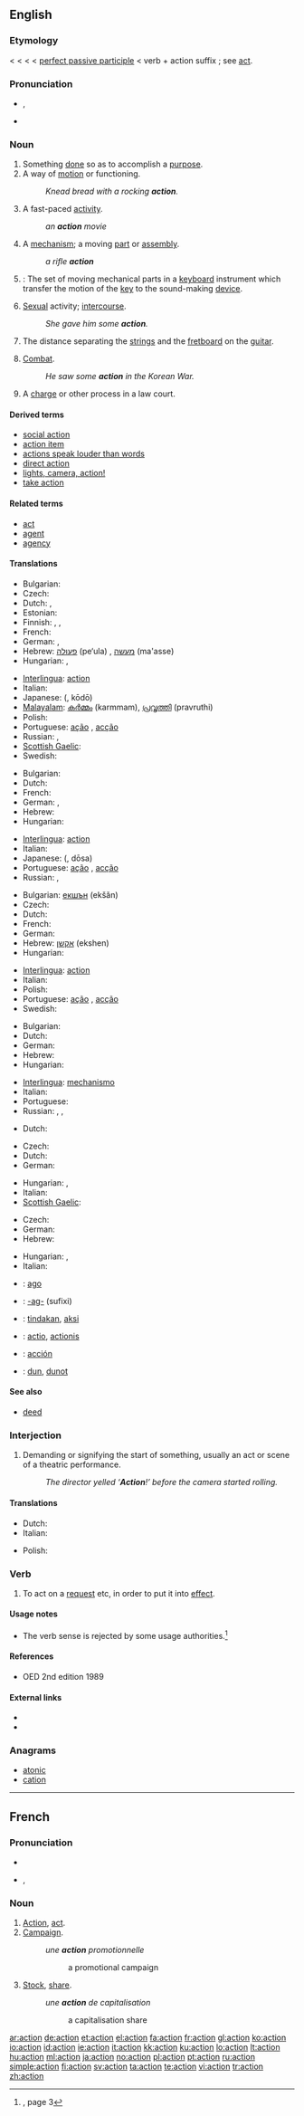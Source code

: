{{also|Appendix:Collocations of do, have, make, and take}}
==English==
{{wikipedia}}

===Etymology===
< {{etyl|enm}} {{term|accion}} < {{etyl|fro}} {{term|action|lang=fro}} < {{etyl|la}} {{term|actio||doing or making}} < [[perfect passive participle]] {{term|actus||deed|lang=la}} < verb {{term|agere||to do, act|lang=la}} + action suffix {{term|-io|lang=la}}; see [[act]].

===Pronunciation===
* {{IPA|/ˈæk.ʃən/}}, {{SAMPA|/"{kS@n/}}
* {{audio|en-us-action.ogg|Audio (US)}}
*: {{rhymes|æk.ʃən}}

===Noun===
{{en-noun}}

# Something [[done]] so as to accomplish a [[purpose]].
# A way of [[motion]] or functioning.
#: ''Knead bread with a rocking '''action'''.''
# A fast-paced [[activity]].
#: ''an '''action''' movie''
# A [[mechanism]]; a moving [[part]] or [[assembly]].
#: ''a rifle '''action'''''
# {{music}}: The set of moving mechanical parts in a [[keyboard]] instrument which transfer the motion of the [[key]] to the sound-making [[device]].
# {{slang}} [[sexual|Sexual]] activity; [[intercourse]].
#: ''She gave him some '''action'''.''
# The distance separating the [[string]]s and the [[fretboard]] on the [[guitar]].
# {{military}} [[combat|Combat]].
#: ''He saw some '''action''' in the Korean War.''
# {{legal}} A [[charge]] or other process in a law court.

====Derived terms====
* [[social action]]
* [[action item]]
* [[actions speak louder than words]]
* [[direct action]]
* [[lights, camera, action!]]
* [[take action]]

====Related terms====
* [[act]]
* [[agent]]
* [[agency]]

====Translations====
{{trans-top|something done so as to accomplish a purpose}}
* Bulgarian: {{t+|bg|действие|n|tr=dejstvie|sc=Cyrl}}
* Czech: {{t-|cs|čin|m}}
* Dutch: {{t-|nl|handeling|f}}, {{t+|nl|actie|f}}
* Estonian: {{t|et|tegu}}
* Finnish: {{t+|fi|teko}}, {{t-|fi|toimenpide}}, {{t+|fi|toiminta}}
* French: {{t+|fr|action|f}}
* German: {{t+|de|Handlung|f}}, {{t+|de|Aktion|f}}
* Hebrew: [[פעולה]] (pe‘ula) {{f}}, [[מעשה]] (ma'asse) {{m}}
* Hungarian: {{t+|hu|tett}}, {{t+|hu|cselekedet}}
{{trans-mid}}
* [[Interlingua]]: [[#Interlingua|action]]
* Italian: {{t+|it|azione|f}}
* Japanese: {{Jpan|[[行動]]}} ({{Jpan|[[こうどう]]}}, kōdō)
* [[Malayalam]]: [[കര്‍മ്മം]] (karmmam), [[പ്രവൃത്തി]] (pravruthi)
* Polish: {{t+|pl|czynność|f}}
* Portuguese: {{i|Brazil}} [[ação]] {{f}}, {{i|Portugal}} [[acção]] {{f}}
* Russian: {{t+|ru|действие|n|tr=djéjstvije|sc=Cyrl}}, {{t+|ru|поступок|m|tr=postúpok|sc=Cyrl}}
* [[Scottish Gaelic]]: {{t-|gd|gnìomh|m}}
* Swedish: {{t+|sv|handling}}
{{trans-bottom}}

{{trans-top|way of motion or functioning}}
* Bulgarian: {{t+|bg|движение|n|tr=dviženie|sc=Cyrl}}
* Dutch: {{t+|nl|beweging|f}}
* French: {{t+|fr|action|f}}
* German: {{t+|de|Bewegung|f}}, {{t+|de|Funktion|f}}
* Hebrew: {{t-|he|אופן פעולה|m|sc=Hebr}}
* Hungarian: {{t+|hu|mozgás}}
{{trans-mid}}
* [[Interlingua]]: [[#Interlingua|action]]
* Italian: {{t+|it|azione|f}}
* Japanese: {{Jpan|[[動作]]}} ({{Jpan|[[どうさ]]}}, dōsa)
* Portuguese: {{i|Brazil}} [[ação]] {{f}}, {{i|Portugal}} [[acção]] {{f}}
* Russian: {{t+|ru|действие|n|tr=djéjstvije|sc=Cyrl}}, {{t+|ru|воздействие|n|tr=vozdjéjstvije|sc=Cyrl}}
{{trans-bottom}}

{{trans-top|fast-paced activity}}
* Bulgarian: [[екшън]] (ekšǎn) {{m}}
* Czech: {{t-|cs|akce|f}}
* Dutch: {{t+|nl|actie|f}}
* French: {{t+|fr|action|f}}
* German: {{t+|de|action|f|alt=Action}}
* Hebrew: [[אקשן]] (ekshen)
* Hungarian: {{t+|hu|akció}}
{{trans-mid}}
* [[Interlingua]]: [[#Interlingua|action]]
* Italian: {{t+|it|azione|f}}
* Polish: {{t+|pl|akcja|f}}
* Portuguese: {{i|Brazil}} [[ação]] {{f}}, {{i|Portugal}} [[acção]] {{f}}
* Swedish: {{t+|sv|action}}
{{trans-bottom}}

{{trans-top|mechanism}}
* Bulgarian: {{t+|bg|механизъм|m|tr=mekhanizǎm|sc=Cyrl}}
* Dutch: {{t|nl|mechanisme|n}}
* German: {{t+|de|Mechanismus|m}}
* Hebrew: {{t+|he|מנגנון|m|sc=Hebr}}
* Hungarian: {{t+|hu|szerkezet}}
{{trans-mid}}
* [[Interlingua]]: [[mechanismo]]
* Italian: {{t+|it|meccanismo|m}}
* Portuguese: {{t+|pt|mecanismo|m}}
* Russian: {{t+|ru|действие|n|alt=дейтвие|tr=djéjstvije|sc=Cyrl}}, {{t+|ru|механизм|m|tr=m'eχanízm|sc=Cyrl}}, {{t+|ru|работа|f|tr=rabóta|sc=Cyrl}}
{{trans-bottom}}

{{trans-top|slang: Intercourse}}
* Dutch: {{t+|nl|actie|f}}
{{trans-mid}}
{{trans-bottom}}

{{trans-top|military: combat}}
* Czech: {{t-|cs|akce|f}}
* Dutch: {{t+|nl|actie|f}}
* German: {{t+|de|Kampf|m}}
{{trans-mid}}
* Hungarian: {{t+|hu|csata}}, {{t-|hu|ütközet}}
* Italian: {{t+|it|azione|f}}
* [[Scottish Gaelic]]: {{t-|gd|gnìomh|m}}
{{trans-bottom}}

{{trans-top|law: A charge}}
* Czech: {{t-|cs|žaloba|f}}
* German: {{t+|de|Klage|f}}
* Hebrew: {{t-|he|תביעה משפטית|f|sc=Hebr}}
{{trans-mid}}
* Hungarian: {{t-|hu|kereset}}, {{t+|hu|per}}
* Italian: {{t-|it|azione legale|f}}
{{trans-bottom}}

{{checktrans-top}}
* {{ttbc|Esperanto}}: [[ago#Esperanto|ago]]
* {{ttbc|Ido}}: [[-ag-]] (sufixi)
{{trans-mid}}
* {{ttbc|Indonesian}}: [[tindak]]an, [[aksi]]
* {{ttbc|Latin}}: [[actio]], [[actionis]]
* {{ttbc|Spanish}}: [[acción]] {{f}}
* {{ttbc|Volapük}}: [[dun#Volapük|dun]], [[dunot]]
{{trans-bottom}}

====See also====
* [[deed]]

===Interjection===
{{en-intj}}

# Demanding or signifying the start of something, usually an act or scene of a theatric performance.
#: ''The director yelled ‘'''Action'''!’ before the camera started rolling.''

====Translations====
{{trans-top|signifying the start of something}}
* Dutch: {{t+|nl|actie|f}}
* Italian: {{t+|it|azione|f}}
{{trans-mid}}
* Polish: {{t+|pl|akcja}}
{{trans-bottom}}

===Verb===
{{en-verb}}

# {{transitive|management}} To act on a [[request]] etc, in order to put it into [[effect]].

====Usage notes====
* The verb sense {{term||to action}} is rejected by some usage authorities.<ref name="SLE-usage">{{R:She Literally Exploded}}, page 3</ref>

====References====
* OED 2nd edition 1989
<references/>

====External links====
* {{R:Webster 1913}}
* {{R:Century 1911}}

===Anagrams===
* [[atonic]]
* [[cation]]

----

==French==

===Pronunciation===
* {{audio|Fr-action.ogg|audio}}
* {{IPA|/ak.sjɔ̃/|lang=fr}}, {{SAMPA|/ak.sjO~/}}

===Noun===
{{fr-noun|f}}

# [[#English|Action]], [[act]].
# [[campaign|Campaign]].
#: ''une '''action''' promotionnelle''
#:: a promotional campaign
# [[stock|Stock]], [[share]].
#: ''une '''action''' de capitalisation''
#:: a capitalisation share

[[ar:action]]
[[de:action]]
[[et:action]]
[[el:action]]
[[fa:action]]
[[fr:action]]
[[gl:action]]
[[ko:action]]
[[io:action]]
[[id:action]]
[[ie:action]]
[[it:action]]
[[kk:action]]
[[ku:action]]
[[lo:action]]
[[lt:action]]
[[hu:action]]
[[ml:action]]
[[ja:action]]
[[no:action]]
[[pl:action]]
[[pt:action]]
[[ru:action]]
[[simple:action]]
[[fi:action]]
[[sv:action]]
[[ta:action]]
[[te:action]]
[[vi:action]]
[[tr:action]]
[[zh:action]]